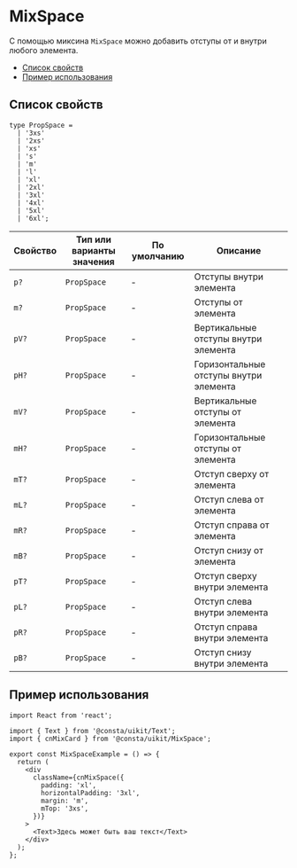 # MixSpace

С помощью миксина `MixSpace` можно добавить отступы от и внутри
любого элемента.

- [Список свойств](#список-свойств)
- [Пример использования](#пример-использования)

## Список свойств

```tsx
type PropSpace =
  | '3xs'
  | '2xs'
  | 'xs'
  | 's'
  | 'm'
  | 'l'
  | 'xl'
  | '2xl'
  | '3xl'
  | '4xl'
  | '5xl'
  | '6xl';
```

| Свойство | Тип или варианты значения | По умолчанию | Описание                               |
| -------- | ------------------------- | ------------ | -------------------------------------- |
| `p?`     | `PropSpace`               | -            | Отступы внутри элемента                |
| `m?`     | `PropSpace`               | -            | Отступы от элемента                    |
| `pV?`    | `PropSpace`               | -            | Вертикальные отступы внутри элемента   |
| `pH?`    | `PropSpace`               | -            | Горизонтальные отступы внутри элемента |
| `mV?`    | `PropSpace`               | -            | Вертикальные отступы от элемента       |
| `mH?`    | `PropSpace`               | -            | Горизонтальные отступы от элемента     |
| `mT?`    | `PropSpace`               | -            | Отступ сверху от элемента              |
| `mL?`    | `PropSpace`               | -            | Отступ слева от элемента               |
| `mR?`    | `PropSpace`               | -            | Отступ справа от элемента              |
| `mB?`    | `PropSpace`               | -            | Отступ снизу от элемента               |
| `pT?`    | `PropSpace`               | -            | Отступ сверху внутри элемента          |
| `pL?`    | `PropSpace`               | -            | Отступ слева внутри элемента           |
| `pR?`    | `PropSpace`               | -            | Отступ справа внутри элемента          |
| `pB?`    | `PropSpace`               | -            | Отступ снизу внутри элемента           |

## Пример использования

```tsx
import React from 'react';

import { Text } from '@consta/uikit/Text';
import { cnMixCard } from '@consta/uikit/MixSpace';

export const MixSpaceExample = () => {
  return (
    <div
      className={cnMixSpace({
        padding: 'xl',
        horizontalPadding: '3xl',
        margin: 'm',
        mTop: '3xs',
      })}
    >
      <Text>Здесь может быть ваш текст</Text>
    </div>
  );
};
```
